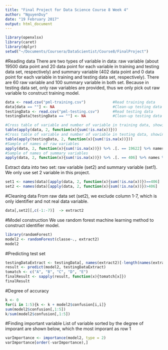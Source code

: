 ```yaml
---
title: "Final Project for Data Science Course 8 Week 4"
author: "NguyenDuy"
date: "19 February 2017"
output: html_document
---
```


```r
library(openxlsx)
library(caret)
library(dplyr)
setwd("~/Documents/Coursera/DataScientist/Course8/FinalProject")
```

#Reading data
There are two types of variable in data: raw variable (about 19500 data point and 20 data point for each variable in training and testing data set, respectively) and summary variable (402 data point and 0 data point for each variable in training and testing data set, respectively). There are 60 raw variable and 100 summary variable in both set. Because in testing data set, only raw variables are provided, thus we only pick out raw variable to construct training model.
```r
data <- read.csv("pml-training.csv")            #Read training data
data[data == ""] <- NA                          #Clean-up testing data
testingData <- read.csv("pml-testing.csv")      #Read testing data
testingData[testingData == ""] <- NA            #Clean-up testing data

#Cross table of variable and number of variable in training data, showing 60 raw variables and 100 summary variables
table(apply(data, 2, function(x){sum(!is.na(x))}))          
#Cross table of variable and number of variable in testing data, showing 60 raw variables and 100 summary variables
table(apply(testingData, 2, function(x){sum(!is.na(x))}))   
#Sample of names of raw variables
apply(data, 2, function(x){sum(!is.na(x))}) %>% .[. == 19622] %>% names %>% head
#Sample of names of summary variables
apply(data, 2, function(x){sum(!is.na(x))}) %>% .[. == 406] %>% names %>% head
```

Extract data into two set: raw variable (set2) and summary variable (set1). We only use set 2 variable in this project.
```r
set1 <- names(data)[apply(data, 2, function(x){sum(!is.na(x))})==406]
set2 <- names(data)[apply(data, 2, function(x){sum(!is.na(x))})>406]
```

#Cleaning data
From raw data set (set2), we exclude column 1-7, which is only identifier and not real data variable. 
```r
data[,set2][,c(-1:-7)]  -> extract2
```

#Model construction 
We use random forest machine learning method to construct identifier model. 
```r
library(randomForest)
model2 <- randomForest(classe~., extract2)
model2
```


#Predicting test set
```r
testingDataExtract <- testingData[, names(extract2)[-length(names(extract2))]]
result <- predict(model2, testingDataExtract)
tomatch <- c("A", "B", "C", "D", "E")
finalResult <- sapply(result, function(x){tomatch[x]})
finalResult
```

#Degree of accuracy
```r
k <- 0
for(i in 1:5){k <- k + model2$confusion[i,i]}
sum(model2$confusion[,1:5])
k/sum(model2$confusion[,1:5])
```

#Finding important variable
List of variable sorted by the degree of imporant are shown below, which the most imporant as row 1
```r
varImportance <- importance(model2, type = 2)
varImportance[order(-varImportance),]
```
